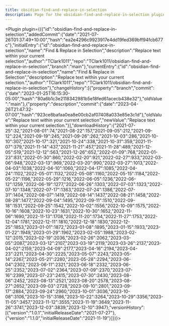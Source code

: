 ---
title: obsidian-find-and-replace-in-selection
description: Page for the obsidian-find-and-replace-in-selection plugin.
---


<Plugin plugin={({"id":"obsidian-find-and-replace-in-selection","addedCommit":{"date":"2021-07-26T01:37:49+10:00","hash":"ea2e4296c9923917e4dd19fed369bff94fcb677c"},"initialEntry":{"id":"obsidian-find-and-replace-in-selection","name":"Find & Replace in Selection","description":"Replace text within your current selection","author":"TClark1011","repo":"TClark1011/obsidian-find-and-replace-in-selection","branch":"main"},"currentEntry":{"id":"obsidian-find-and-replace-in-selection","name":"Find & Replace in Selection","description":"Replace text within your current selection.","author":"TClark1011","repo":"TClark1011/obsidian-find-and-replace-in-selection"},"changeHistory":[{"property":"branch","commit":{"date":"2023-01-25T16:15:30-05:00","hash":"80a6b1c3e2118342981b5e18fed61acecb438e32"},"oldValue":"main"},{"property":"description","commit":{"date":"2023-04-26T21:47:32-07:00","hash":"923ce8bafaa0ea8e00cb2af07408a033e85e3c1d"},"oldValue":"Replace text within your current selection","newValue":"Replace text within your current selection."}],"downloadHistory":{"2021-07-25":32,"2021-08-01":74,"2021-08-22":157,"2021-09-05":212,"2021-09-12":224,"2021-09-19":245,"2021-09-26":262,"2021-10-03":286,"2021-10-10":307,"2021-10-17":321,"2021-10-24":338,"2021-10-31":359,"2021-11-07":379,"2021-11-14":437,"2021-11-21":457,"2021-11-28":489,"2021-12-05":519,"2021-12-12":563,"2021-12-26":652,"2022-01-09":768,"2022-01-23":831,"2022-01-30":860,"2022-02-20":921,"2022-02-27":933,"2022-03-06":948,"2022-03-13":969,"2022-03-20":990,"2022-03-27":1013,"2022-04-03":1038,"2022-04-10":1060,"2022-04-17":1085,"2022-04-24":1102,"2022-05-01":1132,"2022-05-08":1160,"2022-05-15":1184,"2022-05-22":1196,"2022-05-29":1216,"2022-06-05":1236,"2022-06-12":1259,"2022-06-19":1277,"2022-06-26":1303,"2022-07-03":1323,"2022-07-10":1348,"2022-07-17":1363,"2022-07-24":1386,"2022-07-31":1404,"2022-08-07":1419,"2022-08-14":1437,"2022-08-21":1458,"2022-08-28":1477,"2022-09-04":1495,"2022-09-11":1510,"2022-09-18":1531,"2022-09-25":1542,"2022-10-02":1556,"2022-10-09":1575,"2022-10-16":1608,"2022-10-23":1631,"2022-10-30":1652,"2022-11-06":1690,"2022-11-13":1708,"2022-11-20":1734,"2022-11-27":1753,"2022-12-04":1781,"2022-12-11":1810,"2022-12-18":1830,"2022-12-25":1853,"2023-01-01":1872,"2023-01-08":1895,"2023-01-15":1933,"2023-01-22":1949,"2023-01-29":1962,"2023-02-05":1988,"2023-02-12":2015,"2023-02-19":2036,"2023-02-26":2062,"2023-03-05":2087,"2023-03-12":2107,"2023-03-19":2119,"2023-03-26":2137,"2023-04-02":2159,"2023-04-09":2177,"2023-04-16":2194,"2023-04-23":2211,"2023-04-30":2225,"2023-05-07":2243,"2023-05-14":2267,"2023-05-21":2280,"2023-05-28":2294,"2023-06-04":2302,"2023-06-11":2321,"2023-06-18":2332,"2023-06-25":2352,"2023-07-02":2364,"2023-07-09":2370,"2023-07-16":2399,"2023-07-23":2415,"2023-07-30":2430,"2023-08-06":2452,"2023-08-13":2521,"2023-08-20":2578,"2023-08-27":2652,"2023-09-03":2728,"2023-09-10":2801,"2023-09-17":2884,"2023-09-24":2960,"2023-10-01":3036,"2023-10-08":3106,"2023-10-15":3186,"2023-10-22":3264,"2023-10-29":3356,"2023-11-05":3457,"2023-11-12":3555,"2023-11-19":3649,"2023-11-26":3741,"2023-12-03":3839,"2023-12-10":3947},"versionHistory":[{"version":"1.0.1","initialReleaseDate":"2021-07-27"},{"version":"1.1.0","initialReleaseDate":"2021-11-19"}]})}></Plugin>